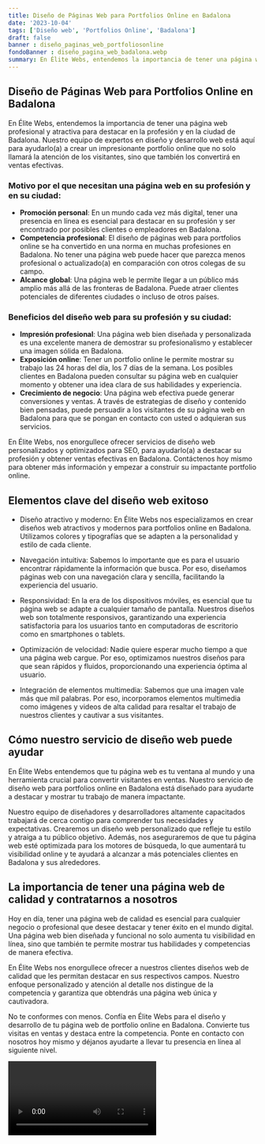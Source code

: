 ```yaml
---
title: Diseño de Páginas Web para Portfolios Online en Badalona
date: '2023-10-04'
tags: ['Diseño web', 'Portfolios Online', 'Badalona']
draft: false
banner : diseño_paginas_web_portfoliosonline
fondoBanner : diseño_pagina_web_badalona.webp
summary: En Élite Webs, entendemos la importancia de tener una página web profesional y atractiva para destacar en la profesión y en la ciudad de Badalona. Nuestro equipo de expertos en diseño y desarrollo web está aquí para ayudarlo(a) a crear un impresionante portfolio online que no solo llamará la atención de los visitantes, sino que también los convertirá en ventas efectivas.
---
```


## Diseño de Páginas Web para Portfolios Online en Badalona

En Élite Webs, entendemos la importancia de tener una página web profesional y atractiva para destacar en la profesión y en la ciudad de Badalona. Nuestro equipo de expertos en diseño y desarrollo web está aquí para ayudarlo(a) a crear un impresionante portfolio online que no solo llamará la atención de los visitantes, sino que también los convertirá en ventas efectivas.

### Motivo por el que necesitan una página web en su profesión y en su ciudad:

- **Promoción personal**: En un mundo cada vez más digital, tener una presencia en línea es esencial para destacar en su profesión y ser encontrado por posibles clientes o empleadores en Badalona.
- **Competencia profesional**: El diseño de páginas web para portfolios online se ha convertido en una norma en muchas profesiones en Badalona. No tener una página web puede hacer que parezca menos profesional o actualizado(a) en comparación con otros colegas de su campo.
- **Alcance global**: Una página web le permite llegar a un público más amplio más allá de las fronteras de Badalona. Puede atraer clientes potenciales de diferentes ciudades o incluso de otros países.

### Beneficios del diseño web para su profesión y su ciudad:

- **Impresión profesional**: Una página web bien diseñada y personalizada es una excelente manera de demostrar su profesionalismo y establecer una imagen sólida en Badalona.
- **Exposición online**: Tener un portfolio online le permite mostrar su trabajo las 24 horas del día, los 7 días de la semana. Los posibles clientes en Badalona pueden consultar su página web en cualquier momento y obtener una idea clara de sus habilidades y experiencia.
- **Crecimiento de negocio**: Una página web efectiva puede generar conversiones y ventas. A través de estrategias de diseño y contenido bien pensadas, puede persuadir a los visitantes de su página web en Badalona para que se pongan en contacto con usted o adquieran sus servicios.

En Élite Webs, nos enorgullece ofrecer servicios de diseño web personalizados y optimizados para SEO, para ayudarlo(a) a destacar su profesión y obtener ventas efectivas en Badalona. Contáctenos hoy mismo para obtener más información y empezar a construir su impactante portfolio online.

<GifSeo />

<Cta />

## Elementos clave del diseño web exitoso

- Diseño atractivo y moderno: En Élite Webs nos especializamos en crear diseños web atractivos y modernos para portfolios online en Badalona. Utilizamos colores y tipografías que se adapten a la personalidad y estilo de cada cliente.

- Navegación intuitiva: Sabemos lo importante que es para el usuario encontrar rápidamente la información que busca. Por eso, diseñamos páginas web con una navegación clara y sencilla, facilitando la experiencia del usuario.

- Responsividad: En la era de los dispositivos móviles, es esencial que tu página web se adapte a cualquier tamaño de pantalla. Nuestros diseños web son totalmente responsivos, garantizando una experiencia satisfactoria para los usuarios tanto en computadoras de escritorio como en smartphones o tablets.

- Optimización de velocidad: Nadie quiere esperar mucho tiempo a que una página web cargue. Por eso, optimizamos nuestros diseños para que sean rápidos y fluidos, proporcionando una experiencia óptima al usuario.

- Integración de elementos multimedia: Sabemos que una imagen vale más que mil palabras. Por eso, incorporamos elementos multimedia como imágenes y videos de alta calidad para resaltar el trabajo de nuestros clientes y cautivar a sus visitantes.

## Cómo nuestro servicio de diseño web puede ayudar

En Élite Webs entendemos que tu página web es tu ventana al mundo y una herramienta crucial para convertir visitantes en ventas. Nuestro servicio de diseño web para portfolios online en Badalona está diseñado para ayudarte a destacar y mostrar tu trabajo de manera impactante.

Nuestro equipo de diseñadores y desarrolladores altamente capacitados trabajará de cerca contigo para comprender tus necesidades y expectativas. Crearemos un diseño web personalizado que refleje tu estilo y atraiga a tu público objetivo. Además, nos aseguraremos de que tu página web esté optimizada para los motores de búsqueda, lo que aumentará tu visibilidad online y te ayudará a alcanzar a más potenciales clientes en Badalona y sus alrededores.

## La importancia de tener una página web de calidad y contratarnos a nosotros

Hoy en día, tener una página web de calidad es esencial para cualquier negocio o profesional que desee destacar y tener éxito en el mundo digital. Una página web bien diseñada y funcional no solo aumenta tu visibilidad en línea, sino que también te permite mostrar tus habilidades y competencias de manera efectiva.

En Élite Webs nos enorgullece ofrecer a nuestros clientes diseños web de calidad que les permitan destacar en sus respectivos campos. Nuestro enfoque personalizado y atención al detalle nos distingue de la competencia y garantiza que obtendrás una página web única y cautivadora.

No te conformes con menos. Confía en Élite Webs para el diseño y desarrollo de tu página web de portfolio online en Badalona. Convierte tus visitas en ventas y destaca entre la competencia. Ponte en contacto con nosotros hoy mismo y déjanos ayudarte a llevar tu presencia en línea al siguiente nivel.

<Video />

<CtaBot job='Portfolios Online' city='Badalona'/>

<Gmaps query='Badalona+españa+maps' />